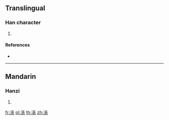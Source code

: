 {{character info/new}}
==Translingual==

===Han character===
{{Han char|rn=85|rad=水|as=08|sn=11|four=|canj=ESMV|ids=⿰氵長}}

# {{defn|Han|sort=水08}}

====References====
* {{Han ref|kx=0628.030|dkj=17585|hdz=31639.050|uh=6DB1|ud=28081}}

----

==Mandarin==

===Hanzi===
{{cmn-hanzi|pin=[[zhàng]] ([[zhang4]])|wg=chang<sup>4</sup>}}

# {{defn|lang=cmn|sort=水08}}

[[fr:涱]]
[[pl:涱]]
[[th:涱]]
[[zh:涱]]